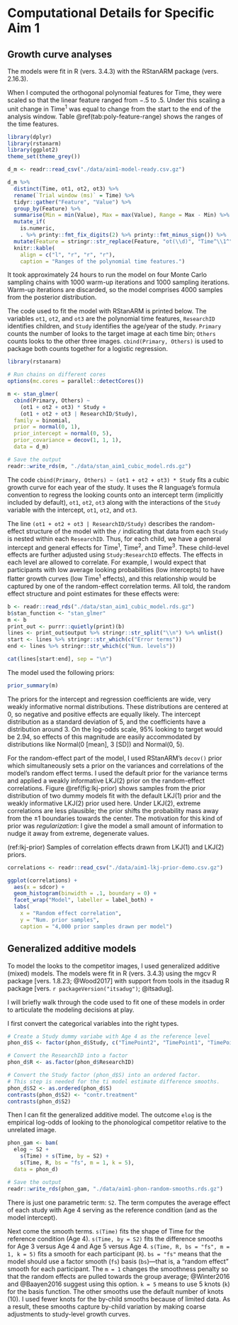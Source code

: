Computational Details for Specific Aim 1 {#aim1-gca-models}
========================================================================

Growth curve analyses
------------------------------------------------------------------------

The models were fit in R (vers. 3.4.3) with the RStanARM package
(vers. 2.16.3).

When I computed the orthogonal polynomial features for Time, they were
scaled so that the linear feature ranged from −.5 to .5. Under this
scaling a unit change in Time^1^ was equal to change from the start to
the end of the analysis window. Table \@ref(tab:poly-feature-range) shows
the ranges of the time features.

```r
library(dplyr)
library(rstanarm)
library(ggplot2)
theme_set(theme_grey())

d_m <- readr::read_csv("./data/aim1-model-ready.csv.gz")

d_m %>% 
  distinct(Time, ot1, ot2, ot3) %>% 
  rename(`Trial window (ms)` = Time) %>% 
  tidyr::gather("Feature", "Value") %>% 
  group_by(Feature) %>% 
  summarise(Min = min(Value), Max = max(Value), Range = Max - Min) %>% 
  mutate_if(
    is.numeric, 
    . %>% printy::fmt_fix_digits(2) %>% printy::fmt_minus_sign()) %>% 
  mutate(Feature = stringr::str_replace(Feature, "ot(\\d)", "Time^\\1^")) %>% 
  knitr::kable(
    align = c("l", "r", "r", "r"),
    caption = "Ranges of the polynomial time features.")
```

It took approximately 24 hours to run the model on four Monte Carlo
sampling chains with 1000 warm-up iterations and 1000 sampling
iterations. Warm-up iterations are discarded, so the model
comprises 4000 samples from the posterior distribution.

The code used to fit the model with RStanARM is printed below. The
variables `ot1`, `ot2`, and `ot3` are the polynomial time features,
`ResearchID` identifies children, and `Study` identifies the age/year of
the study. `Primary` counts the number of looks to the target image at
each time bin; `Others` counts looks to the other three images.
`cbind(Primary, Others)` is used to package both counts together for a
logistic regression.

```r
library(rstanarm)

# Run chains on different cores
options(mc.cores = parallel::detectCores())

m <- stan_glmer(
  cbind(Primary, Others) ~
    (ot1 + ot2 + ot3) * Study +
    (ot1 + ot2 + ot3 | ResearchID/Study),
  family = binomial,
  prior = normal(0, 1),
  prior_intercept = normal(0, 5),
  prior_covariance = decov(1, 1, 1),
  data = d_m)

# Save the output
readr::write_rds(m, "./data/stan_aim1_cubic_model.rds.gz")
```

The code `cbind(Primary, Others) ~ (ot1 + ot2 + ot3) * Study` fits a
cubic growth curve for each year of the study. It uses the R language's
formula convention to regress the looking counts onto an intercept term
(implicitly included by default), `ot1`, `ot2`, `ot3` along with the
interactions of the `Study` variable with the intercept, `ot1`, `ot2`,
and `ot3`. 

The line `(ot1 + ot2 + ot3 | ResearchID/Study)` describes the
random-effect structure of the model with the `/` indicating that data
from each `Study` is nested within each `ResearchID`. Thus, for each
child, we have a general intercept and general effects for Time^1^,
Time^2^, and Time^3^. These child-level effects are further adjusted
using `Study:ResearchID` effects. The effects in each level are allowed
to correlate. For example, I would expect that participants with low
average looking probabilities (low intercepts) to have flatter growth
curves (low Time^1^ effects), and this relationship would be captured by
one of the random-effect correlation terms. All told, the random effect
structure and point estimates for these effects were:

```r
b <- readr::read_rds("./data/stan_aim1_cubic_model.rds.gz")
b$stan_function <- "stan_glmer"
m <- b
print_out <- purrr::quietly(print)(b)
lines <- print_out$output %>% stringr::str_split("\\n") %>% unlist()
start <- lines %>% stringr::str_which(c("Error terms"))
end <- lines %>% stringr::str_which(c("Num. levels"))
```

```r
cat(lines[start:end], sep = "\n")
```

The model used the following priors:

```r
prior_summary(m)
```

The priors for the intercept and regression coefficients are wide, very weakly
informative normal distributions. These distributions are
centered at 0, so negative and positive effects are equally likely. The
intercept distribution as a standard deviation of 5, and the
coefficients have a distribution around 3. On the log-odds scale, 95%
looking to target would be 2.94, so effects of this magnitude are easily
accommodated by distributions like Normal(0 [mean], 3 [SD]) and Normal(0, 5). 

For the random-effect part of the model, I used RStanARM's `decov()`
prior which simultaneously sets a prior on the variances and
correlations of the model's random effect terms. I used the default
prior for the variance terms and applied a weakly informative LKJ(2)
prior on the random-effect correlations. Figure \@ref(fig:lkj-prior)
shows samples from the prior distribution of two dummy models fit with
the default LKJ(1) prior and the weakly informative LKJ(2) prior used
here. Under LKJ(2), extreme correlations are less plausible; the prior
shifts the probability mass away from the ±1 boundaries towards the
center. The motivation for this kind of prior was *regularization*: I
give the model a small amount of information to nudge it away from
extreme, degenerate values.

(ref:lkj-prior) Samples of correlation effects drawn from LKJ(1) and
LKJ(2) priors. 

```r
correlations <- readr::read_csv("./data/aim1-lkj-prior-demo.csv.gz")

ggplot(correlations) +
  aes(x = sdcor) +
  geom_histogram(binwidth = .1, boundary = 0) +
  facet_wrap("Model", labeller = label_both) +
  labs(
    x = "Random effect correlation",
    y = "Num. prior samples",
    caption = "4,000 prior samples drawn per model")
```






Generalized additive models
------------------------------------------------------------------------

To model the looks to the competitor images, I used generalized additive
(mixed) models. The models were fit in R (vers. 3.4.3) using the mgcv R
package [vers. 1.8.23; @Wood2017] with support from tools in the
itsadug R package [vers. `r packageVersion("itsadug")`; @itsadug].

I will briefly walk through the code used to fit one of these models in
order to articulate the modeling decisions at play.

I first convert the categorical variables into the right types.

```r
# Create a Study dummy variabe with Age 4 as the reference level
phon_d$S <- factor(phon_d$Study, c("TimePoint2", "TimePoint1", "TimePoint3"))

# Convert the ResearchID into a factor
phon_d$R <- as.factor(phon_d$ResearchID)

# Convert the Study factor (phon_d$S) into an ordered factor.
# This step is needed for the ti model estimate difference smooths.
phon_d$S2 <- as.ordered(phon_d$S)
contrasts(phon_d$S2) <- "contr.treatment"
contrasts(phon_d$S2)
```

Then I can fit the generalized additive model. The outcome `elog` is the
empirical log-odds of looking to the phonological competitor relative to
the unrelated image.

```r
phon_gam <- bam(
  elog ~ S2 +
    s(Time) + s(Time, by = S2) +
    s(Time, R, bs = "fs", m = 1, k = 5),
  data = phon_d)

# Save the output
readr::write_rds(phon_gam, "./data/aim1-phon-random-smooths.rds.gz")
```

There is just one parametric term: `S2`. The term computes the average
effect of each study with Age 4 serving as the reference condition (and
as the model intercept).

Next come the smooth terms. `s(Time)` fits the shape of Time for the
reference condition (Age 4). `s(Time, by = S2)` fits the difference
smooths for Age 3 versus Age 4 and Age 5 versus Age 4. 
`s(Time, R, bs = "fs", m = 1, k = 5)` fits a smooth for each participant
(`R`). `bs = "fs"` means that the model should use a factor smooth
(`fs`) basis (`bs`)---that is, a "random effect" smooth for each
participant. The `m = 1` changes the smoothness penalty so that the
random effects are pulled towards the group average; @Winter2016 and
@Baayen2016 suggest using this option. `k = 5` means to use 5 knots (`k`)
for the basis function. The other smooths use the default number of
knots (10). I used fewer knots for the by-child smooths because of
limited data. As a result, these smooths capture by-child variation by
making coarse adjustments to study-level growth curves. 
